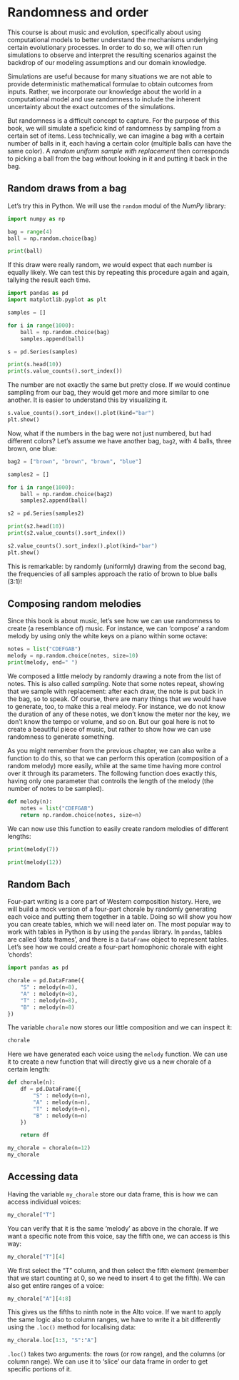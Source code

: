 # Randomness and order {#sec-randomness}

This course is about music and evolution,
specifically about using computational models
to better understand the mechanisms underlying certain evolutionary
processes. In order to do so, we will often run simulations 
to observe and interpret the resulting scenarios against the backdrop
of our modeling assumptions and our domain knowledge.

Simulations are useful because for many situations we 
are not able to provide deterministic mathematical formulae to obtain 
outcomes from inputs. Rather, we incorporate our knowledge about the world
in a computational model and use randomness to include the inherent uncertainty
about the exact outcomes of the simulations.

But randomness is a difficult concept to capture. 
For the purpose of this book, we will simulate a speficic kind of randomness
by sampling from a certain set of items.
Less technically, we can imagine a bag with a certain number of balls in it,
each having a certain color (multiple balls can have the same color). 
A _random uniform sample with replacement_ then corresponds to picking a 
ball from the bag without looking in it and putting it back in the bag.

## Random draws from a bag

Let's try this in Python. We will use the `random` modul of the _NumPy_ library:

```python
import numpy as np

bag = range(4)
ball = np.random.choice(bag)

print(ball)
```

If this draw were really random, we would expect that each number is equally likely.
We can test this by repeating this procedure again and again, tallying the result each time.

```python
import pandas as pd
import matplotlib.pyplot as plt

samples = []

for i in range(1000):
    ball = np.random.choice(bag)
    samples.append(ball)

s = pd.Series(samples)

print(s.head(10))
print(s.value_counts().sort_index())
```

The number are not exactly the same but pretty close. If we would continue sampling
from our bag, they would get more and more similar to one another.
It is easier to understand this by visualizing it.

```python

s.value_counts().sort_index().plot(kind="bar")
plt.show()

```

Now, what if the numbers in the bag were not just numbered,
but had different colors? Let's assume we have another bag, `bag2`,
with 4 balls, three brown, one blue:

```python
bag2 = ["brown", "brown", "brown", "blue"]

samples2 = []

for i in range(1000):
    ball = np.random.choice(bag2)
    samples2.append(ball)

s2 = pd.Series(samples2)

print(s2.head(10))
print(s2.value_counts().sort_index())

s2.value_counts().sort_index().plot(kind="bar")
plt.show()

```

This is remarkable: by randomly (uniformly) drawing from the 
second bag, the frequencies of all samples approach the ratio of brown to blue
balls (3:1)!

## Composing random melodies

Since this book is about music, let's see how we can use randomness 
to create (a resemblance of) music. For instance, we can 'compose'
a random melody by using only the white keys on a piano within some octave:

```python
notes = list("CDEFGAB")
melody = np.random.choice(notes, size=10)
print(melody, end=" ")
```

We composed a little melody by randomly drawing a note from the list of notes.
This is also called _sampling_. Note that some notes repeat, showing that we 
sample with replacement: after each draw, the note is put back in the bag,
so to speak. Of course, there are many things that we would have to generate, too, to make this a real melody. For instance, we do not know the duration of 
any of these notes, we don't know the meter nor the key, we don't know the
tempo or volume, and so on. But our goal here is not to create a beautiful piece 
of music, but rather to show how we can use randomness to generate something.

As you might remember from the previous chapter, we can also write a function 
to do this, so that we can perform this operation (composition of a random 
melody) more easily, while at the same time having more control over it 
through its parameters. The following function does exactly this, having 
only one parameter that controlls the length of the melody (the number of
notes to be sampled).

```python
def melody(n):
    notes = list("CDEFGAB")
    return np.random.choice(notes, size=n)
```

We can now use this function to easily create random melodies of 
different lengths:

```python
print(melody(7))
```

```python
print(melody(12))
```

## Random Bach 

Four-part writing is a core part of Western composition history.
Here, we will build a mock version of a four-part chorale by randomly 
generating each voice and putting them together in a table. 
Doing so will show you how you can create tables, which we will need later on.
The most popular way to work with tables in Python is by using the `pandas` library. In `pandas`, tables are called 'data frames', and there is a `DataFrame`
object to represent tables. Let's see how we could create a four-part homophonic 
chorale with eight 'chords':

```python
import pandas as pd

chorale = pd.DataFrame({
    "S" : melody(n=8),
    "A" : melody(n=8),
    "T" : melody(n=8),
    "B" : melody(n=8)
})
```

The variable `chorale` now stores our little composition and we can inspect it:

```python
chorale
```

Here we have generated each voice using the `melody` function. 
We can use it to create a new function that will directly give us a new 
chorale of a certain length:

```python
def chorale(n):
    df = pd.DataFrame({
        "S" : melody(n=n),
        "A" : melody(n=n),
        "T" : melody(n=n),
        "B" : melody(n=n)
    })

    return df
```

```python
my_chorale = chorale(n=12)
my_chorale
```

## Accessing data

Having the variable `my_chorale` store our data frame, 
this is how we can access individual voices:

```python
my_chorale["T"]
```

You can verify that it is the same 'melody' as above in the chorale. 
If we want a specific note from this voice, say the fifth one, 
we can access is this way:

```python
my_chorale["T"][4]
```

We first select the "T" column, and then select the fifth element 
(remember that we start counting at 0, so we need to insert 4 to get the 
fifth). We can also get entire ranges of a voice:

```python
my_chorale["A"][4:8]
```

This gives us the fifths to ninth note in the Alto voice. 
If we want to apply the same logic also to column ranges, 
we have to write it a bit differently using the `.loc()`
method for localising data:

```python
my_chorale.loc[1:3, "S":"A"]
```

`.loc()` takes two arguments: the rows (or row range),
and the columns (or column range). We can use it to 'slice'
our data frame in order to get specific portions of it.